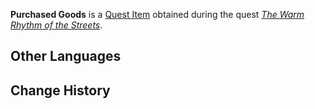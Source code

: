 {{Item Infobox
|title        = Purchased Goods
|id           = 120046
|image        = Item Purchased Goods Version 4.png
|type         = Quest Items
|description  = Items that Nilou bought for the Zubayr Theater. Apart from materials for making performance props, there are other items here that either fall under daily use or celebratory purposes. It is too much of a burden for one person to move this stuff themselves, to the point where even Paimon tried her best to lighten this heavy load.
|source1      = [[The Warm Rhythm of the Streets]]
}}
'''Purchased Goods''' is a [[Quest Item]] obtained during the quest ''[[The Warm Rhythm of the Streets]]''.

==Other Languages==
{{Transclude|Purchased Goods (Version 1)|Other Languages}}

==Change History==
{{Change History|3.1}}